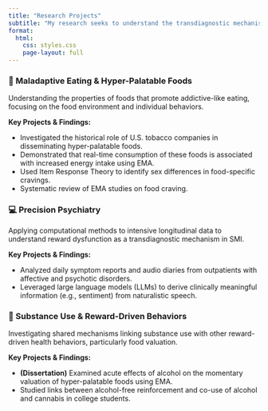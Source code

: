 ---
title: "Research Projects"
subtitle: "My research seeks to understand the transdiagnostic mechanisms of reward dysfunction that bridge maladaptive eating, substance use, and serious mental illness (SMI). The long-term goal is to leverage this understanding to develop real-time, personalized monitoring tools that can enhance psychiatric assessment and facilitate preemptive interventions."
format:
  html:
    css: styles.css
    page-layout: full
---


::: {.grid}

::: {.research-card}
### 🍔 Maladaptive Eating & Hyper-Palatable Foods

Understanding the properties of foods that promote addictive-like eating, focusing on the food environment and individual behaviors.

**Key Projects & Findings:**

-   Investigated the historical role of U.S. tobacco companies in disseminating hyper-palatable foods.
-   Demonstrated that real-time consumption of these foods is associated with increased energy intake using EMA.
-   Used Item Response Theory to identify sex differences in food-specific cravings.
-   Systematic review of EMA studies on food craving.
:::

::: {.research-card}
### 💻 Precision Psychiatry

Applying computational methods to intensive longitudinal data to understand reward dysfunction as a transdiagnostic mechanism in SMI.

**Key Projects & Findings:**

-   Analyzed daily symptom reports and audio diaries from outpatients with affective and psychotic disorders.
-   Leveraged large language models (LLMs) to derive clinically meaningful information (e.g., sentiment) from naturalistic speech.
:::

::: {.research-card}
### 🍷 Substance Use & Reward-Driven Behaviors

Investigating shared mechanisms linking substance use with other reward-driven health behaviors, particularly food valuation.

**Key Projects & Findings:**

-   **(Dissertation)** Examined acute effects of alcohol on the momentary valuation of hyper-palatable foods using EMA.
-   Studied links between alcohol-free reinforcement and co-use of alcohol and cannabis in college students.
:::

:::


